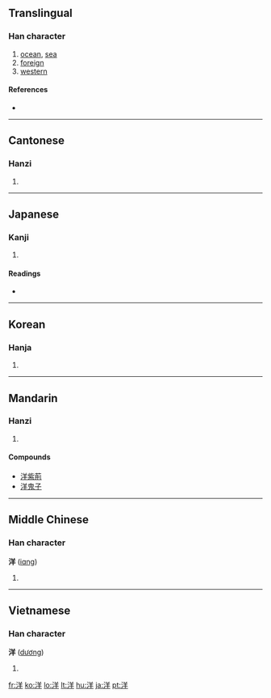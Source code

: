 {{wikipedia|lang=zh-classical}}
{{wikipedia|lang=zh}}
==Translingual==

===Han character===
{{Han char|rn=85|rad=水|as=06|sn=9|four=3815<sub>1</sub>|canj=水廿手 (ETQ)}}

# [[ocean]], [[sea]]
# [[foreign]]
# [[western]]

====References====
* {{Han ref|kx=0619.280|dkj=17363|dj=1014.190|hdz=31615.110|uh=6D0B|ud=27915|bh=AC76|bd=44150}}

----

==Cantonese==

===Hanzi===
{{yue-hanzi|jyut=|y=yeung4}}

# {{defn|Cantonese}}

----

==Japanese==

===Kanji===
{{ja-kanji|grade=3|rs=水06}}

# {{defn|Japanese}}

====Readings====
* {{ja-readings|on=[[よう]] (yō), [[しょう]] (shō)|kun=[[なだ]] (nada)}}

----

==Korean==

===Hanja===
{{ko-hanja|hangeul=양|eumhun=|rv=yang|mr=yang|y=yang}}

# {{defn|Korean}}

----

==Mandarin==

===Hanzi===
{{cmn-hanzi|pin=[[yáng]] ([[yang2]])|wg=yang<sup>2</sup>}}

# {{defn|Mandarin}}

====Compounds====
* [[洋紫荊]]
* [[洋鬼子]]

----

==Middle Chinese==

===Han character===
'''洋''' ([[iɑng]])

# {{defn|Middle Chinese}}

----

==Vietnamese==

===Han character===
'''洋''' ([[dương]])

# {{defn|Vietnamese}}

[[fr:洋]]
[[ko:洋]]
[[lo:洋]]
[[lt:洋]]
[[hu:洋]]
[[ja:洋]]
[[pt:洋]]